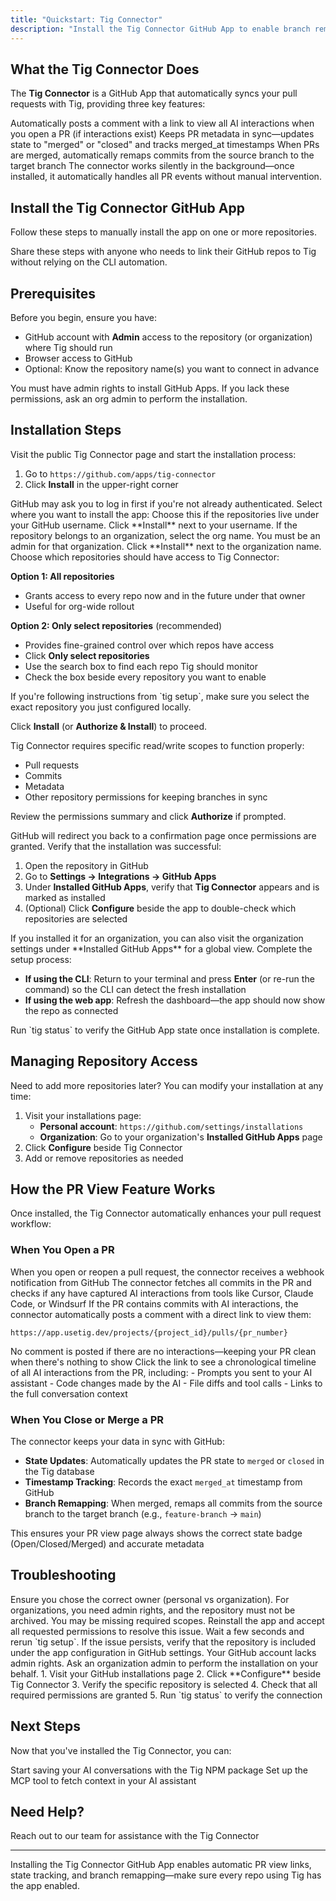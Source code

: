 ```yaml
---
title: "Quickstart: Tig Connector"
description: "Install the Tig Connector GitHub App to enable branch remapping, PR view automation, and state tracking"
---
```


## What the Tig Connector Does

The **Tig Connector** is a GitHub App that automatically syncs your pull requests with Tig, providing three key features:

<CardGroup cols={3}>
<Card title="PR View Links" icon="link">
  Automatically posts a comment with a link to view all AI interactions when you open a PR (if interactions exist)
</Card>

<Card title="State Tracking" icon="check-circle">
  Keeps PR metadata in sync—updates state to "merged" or "closed" and tracks merged_at timestamps
</Card>

<Card title="Branch Remapping" icon="git-alt">
  When PRs are merged, automatically remaps commits from the source branch to the target branch
</Card>
</CardGroup>

<Info>
The connector works silently in the background—once installed, it automatically handles all PR events without manual intervention.
</Info>

## Install the Tig Connector GitHub App

Follow these steps to manually install the app on one or more repositories.

<Note>
Share these steps with anyone who needs to link their GitHub repos to Tig without relying on the CLI automation.
</Note>

## Prerequisites

Before you begin, ensure you have:

- GitHub account with **Admin** access to the repository (or organization) where Tig should run
- Browser access to GitHub
- Optional: Know the repository name(s) you want to connect in advance

<Warning>
You must have admin rights to install GitHub Apps. If you lack these permissions, ask an org admin to perform the installation.
</Warning>

## Installation Steps

<Steps>
<Step title="Open the Installation Page">
  Visit the public Tig Connector page and start the installation process:

  1. Go to `https://github.com/apps/tig-connector`
  2. Click **Install** in the upper-right corner
  
  <Note>
  GitHub may ask you to log in first if you're not already authenticated.
  </Note>
</Step>

<Step title="Choose Installation Scope">
  Select where you want to install the app:

  <Tabs>
  <Tab title="Personal Account">
    Choose this if the repositories live under your GitHub username. Click **Install** next to your username.
  </Tab>

  <Tab title="Organization">
    If the repository belongs to an organization, select the org name. You must be an admin for that organization. Click **Install** next to the organization name.
  </Tab>
  </Tabs>
</Step>

<Step title="Select Repositories">
  Choose which repositories should have access to Tig Connector:

  **Option 1: All repositories**
  - Grants access to every repo now and in the future under that owner
  - Useful for org-wide rollout

  **Option 2: Only select repositories** (recommended)
  - Provides fine-grained control over which repos have access
  - Click **Only select repositories**
  - Use the search box to find each repo Tig should monitor
  - Check the box beside every repository you want to enable

  <Tip>
  If you're following instructions from `tig setup`, make sure you select the exact repository you just configured locally.
  </Tip>

  Click **Install** (or **Authorize & Install**) to proceed.
</Step>

<Step title="Grant Requested Permissions">
  Tig Connector requires specific read/write scopes to function properly:

  - Pull requests
  - Commits
  - Metadata
  - Other repository permissions for keeping branches in sync

  Review the permissions summary and click **Authorize** if prompted.

  <Check>
  GitHub will redirect you back to a confirmation page once permissions are granted.
  </Check>
</Step>

<Step title="Confirm Installation">
  Verify that the installation was successful:

  1. Open the repository in GitHub
  2. Go to **Settings → Integrations → GitHub Apps**
  3. Under **Installed GitHub Apps**, verify that **Tig Connector** appears and is marked as installed
  4. (Optional) Click **Configure** beside the app to double-check which repositories are selected

  <Info>
  If you installed it for an organization, you can also visit the organization settings under **Installed GitHub Apps** for a global view.
  </Info>
</Step>

<Step title="Return to Tig">
  Complete the setup process:

  - **If using the CLI**: Return to your terminal and press **Enter** (or re-run the command) so the CLI can detect the fresh installation
  - **If using the web app**: Refresh the dashboard—the app should now show the repo as connected

  <Check>
  Run `tig status` to verify the GitHub App state once installation is complete.
  </Check>
</Step>
</Steps>

## Managing Repository Access

Need to add more repositories later? You can modify your installation at any time:

1. Visit your installations page:
   - **Personal account**: `https://github.com/settings/installations`
   - **Organization**: Go to your organization's **Installed GitHub Apps** page
2. Click **Configure** beside Tig Connector
3. Add or remove repositories as needed

## How the PR View Feature Works

Once installed, the Tig Connector automatically enhances your pull request workflow:

### When You Open a PR

<Steps>
<Step title="Connector Detects PR">
  When you open or reopen a pull request, the connector receives a webhook notification from GitHub
</Step>

<Step title="Checks for AI Interactions">
  The connector fetches all commits in the PR and checks if any have captured AI interactions from tools like Cursor, Claude Code, or Windsurf
</Step>

<Step title="Posts a Comment (if interactions found)">
  If the PR contains commits with AI interactions, the connector automatically posts a comment with a direct link to view them:

  ```
  https://app.usetig.dev/projects/{project_id}/pulls/{pr_number}
  ```

  <Info>
  No comment is posted if there are no interactions—keeping your PR clean when there's nothing to show
  </Info>
</Step>

<Step title="View AI Context">
  Click the link to see a chronological timeline of all AI interactions from the PR, including:
  - Prompts you sent to your AI assistant
  - Code changes made by the AI
  - File diffs and tool calls
  - Links to the full conversation context
</Step>
</Steps>

### When You Close or Merge a PR

The connector keeps your data in sync with GitHub:

- **State Updates**: Automatically updates the PR state to `merged` or `closed` in the Tig database
- **Timestamp Tracking**: Records the exact `merged_at` timestamp from GitHub
- **Branch Remapping**: When merged, remaps all commits from the source branch to the target branch (e.g., `feature-branch` → `main`)

<Tip>
This ensures your PR view page always shows the correct state badge (Open/Closed/Merged) and accurate metadata
</Tip>

## Troubleshooting

<AccordionGroup>
<Accordion title="Can't see the repository">
  Ensure you chose the correct owner (personal vs organization). For organizations, you need admin rights, and the repository must not be archived.
</Accordion>

<Accordion title="Permissions warning">
  You may be missing required scopes. Reinstall the app and accept all requested permissions to resolve this issue.
</Accordion>

<Accordion title="CLI still warns after installation">
  Wait a few seconds and rerun `tig setup`. If the issue persists, verify that the repository is included under the app configuration in GitHub settings.
</Accordion>

<Accordion title="403 or forbidden errors">
  Your GitHub account lacks admin rights. Ask an organization admin to perform the installation on your behalf.
</Accordion>

<Accordion title="App already installed but not working">
  1. Visit your GitHub installations page
  2. Click **Configure** beside Tig Connector
  3. Verify the specific repository is selected
  4. Check that all required permissions are granted
  5. Run `tig status` to verify the connection
</Accordion>
</AccordionGroup>

## Next Steps

Now that you've installed the Tig Connector, you can:

<CardGroup cols={2}>
<Card title="Upload Chats" icon="upload" href="/quickstart">
  Start saving your AI conversations with the Tig NPM package
</Card>

<Card title="MCP Tool" icon="plug" href="/quickstart-mcp">
  Set up the MCP tool to fetch context in your AI assistant
</Card>
</CardGroup>

## Need Help?

<Card title="Contact Support" icon="headset" href="https://usetig.dev/contact" horizontal>
  Reach out to our team for assistance with the Tig Connector
</Card>

---

<Info>
Installing the Tig Connector GitHub App enables automatic PR view links, state tracking, and branch remapping—make sure every repo using Tig has the app enabled.
</Info>

